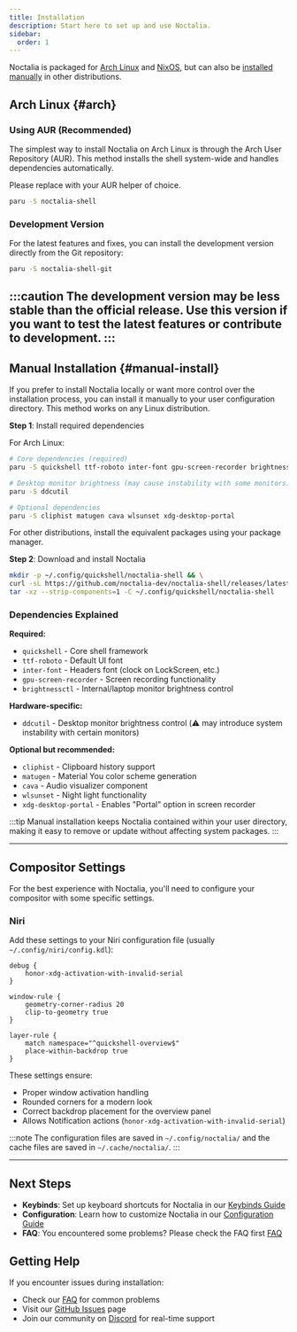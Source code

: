 ```yaml
---
title: Installation
description: Start here to set up and use Noctalia.
sidebar:
  order: 1
---
```


Noctalia is packaged for [Arch Linux](#arch) and [NixOS](/getting-started/nixos), but can also be [installed manually](#manual-install) in other distributions.

## Arch Linux {#arch}

### Using AUR (Recommended)

The simplest way to install Noctalia on Arch Linux is through the Arch User Repository (AUR). This method installs the shell system-wide and handles dependencies automatically.

Please replace with your AUR helper of choice.

```bash
paru -S noctalia-shell
```

### Development Version

For the latest features and fixes, you can install the development version directly from the Git repository:

```bash
paru -S noctalia-shell-git
```

:::caution
The development version may be less stable than the official release. Use this version if you want to test the latest features or contribute to development.
:::
---

## Manual Installation {#manual-install}

If you prefer to install Noctalia locally or want more control over the installation process, you can install it manually to your user configuration directory. This method works on any Linux distribution.

**Step 1**: Install required dependencies

For Arch Linux:

```bash
# Core dependencies (required)
paru -S quickshell ttf-roboto inter-font gpu-screen-recorder brightnessctl

# Desktop monitor brightness (may cause instability with some monitors)
paru -S ddcutil

# Optional dependencies
paru -S cliphist matugen cava wlsunset xdg-desktop-portal
```

For other distributions, install the equivalent packages using your package manager.

**Step 2**: Download and install Noctalia

```bash
mkdir -p ~/.config/quickshell/noctalia-shell && \
curl -sL https://github.com/noctalia-dev/noctalia-shell/releases/latest/download/noctalia-latest.tar.gz | \
tar -xz --strip-components=1 -C ~/.config/quickshell/noctalia-shell
```

### Dependencies Explained

**Required:**

- `quickshell` - Core shell framework
- `ttf-roboto` - Default UI font
- `inter-font` - Headers font (clock on LockScreen, etc.)
- `gpu-screen-recorder` - Screen recording functionality
- `brightnessctl` - Internal/laptop monitor brightness control

**Hardware-specific:**

- `ddcutil` - Desktop monitor brightness control (⚠️ may introduce system instability with certain monitors)

**Optional but recommended:**

- `cliphist` - Clipboard history support
- `matugen` - Material You color scheme generation
- `cava` - Audio visualizer component
- `wlsunset` - Night light functionality
- `xdg-desktop-portal` - Enables "Portal" option in screen recorder

:::tip
Manual installation keeps Noctalia contained within your user directory, making it easy to remove or update without affecting system packages.
:::

---

## Compositor Settings

For the best experience with Noctalia, you'll need to configure your compositor with some specific settings.

### Niri

Add these settings to your Niri configuration file (usually `~/.config/niri/config.kdl`):

```kdl
debug {
    honor-xdg-activation-with-invalid-serial
}

window-rule {
    geometry-corner-radius 20
    clip-to-geometry true
}

layer-rule {
    match namespace="^quickshell-overview$"
    place-within-backdrop true
}
```

These settings ensure:

- Proper window activation handling
- Rounded corners for a modern look
- Correct backdrop placement for the overview panel
- Allows Notification actions (`honor-xdg-activation-with-invalid-serial`)

:::note
The configuration files are saved in `~/.config/noctalia/` and the cache files are saved in `~/.cache/noctalia/`.
:::

---

## Next Steps

- **Keybinds**: Set up keyboard shortcuts for Noctalia in our [Keybinds Guide](./keybinds)
- **Configuration**: Learn how to customize Noctalia in our [Configuration Guide](./running-the-shell)
- **FAQ**: You encountered some problems? Please check the FAQ first [FAQ](./faq)

## Getting Help

If you encounter issues during installation:

- Check our [FAQ](./faq) for common problems
- Visit our [GitHub Issues](https://github.com/noctalia-dev/noctalia-shell/issues) page
- Join our community on [Discord](https://discord.noctalia.dev) for real-time support
